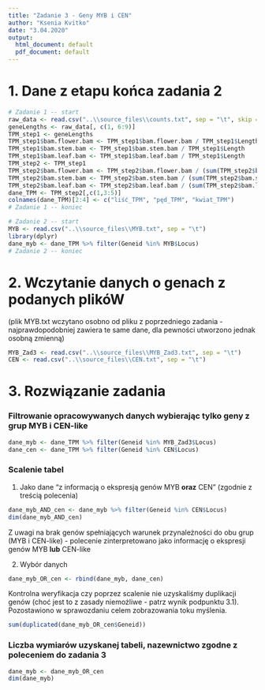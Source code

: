 ```yaml
---
title: "Zadanie 3 - Geny MYB i CEN"
author: "Ksenia Kvitko"
date: "3.04.2020"
output:
  html_document: default
  pdf_document: default
---
```


# 1. Dane z etapu końca zadania 2
```r
# Zadanie 1 -- start
raw_data <- read.csv("..\\source_files\\counts.txt", sep = "\t", skip = 1)
geneLengths <- raw_data[, c(1, 6:9)]
TPM_step1 <- geneLengths
TPM_step1$bam.flower.bam <- TPM_step1$bam.flower.bam / TPM_step1$Length
TPM_step1$bam.stem.bam <- TPM_step1$bam.stem.bam / TPM_step1$Length
TPM_step1$bam.leaf.bam <- TPM_step1$bam.leaf.bam / TPM_step1$Length
TPM_step2 <- TPM_step1
TPM_step2$bam.flower.bam <- TPM_step2$bam.flower.bam / (sum(TPM_step2$bam.flower.bam) / 1000000)
TPM_step2$bam.stem.bam <- TPM_step2$bam.stem.bam / (sum(TPM_step2$bam.stem.bam) / 1000000)
TPM_step2$bam.leaf.bam <- TPM_step2$bam.leaf.bam / (sum(TPM_step2$bam.leaf.bam) / 1000000)
dane_TPM <- TPM_step2[,c(1,3:5)]
colnames(dane_TPM)[2:4] <- c("liść_TPM", "pęd_TPM", "kwiat_TPM")
# Zadanie 1 -- koniec

# Zadanie 2 -- start
MYB <- read.csv("..\\source_files\\MYB.txt", sep = "\t")
library(dplyr)
dane_myb <- dane_TPM %>% filter(Geneid %in% MYB$Locus)
# Zadanie 2 -- koniec
```

# 2. Wczytanie danych o genach z podanych plikóW
(plik MYB.txt wczytano osobno od pliku z poprzedniego zadania - najprawdopodobniej zawiera te same dane, dla pewności utworzono jednak osobną zmienną)
```r
MYB_Zad3 <- read.csv("..\\source_files\\MYB_Zad3.txt", sep = "\t")
CEN <- read.csv("..\\source_files\\CEN.txt", sep = "\t")
```

# 3. Rozwiązanie zadania

### Filtrowanie opracowywanych danych wybierając tylko geny z grup MYB i CEN-like

```r
dane_myb <- dane_TPM %>% filter(Geneid %in% MYB_Zad3$Locus)
dane_cen <- dane_TPM %>% filter(Geneid %in% CEN$Locus)
```

### Scalenie tabel

1. Jako dane "z informacją o ekspresją genów MYB **oraz** CEN" (zgodnie z treścią polecenia)
```r
dane_myb_AND_cen <- dane_myb %>% filter(Geneid %in% CEN$Locus)
dim(dane_myb_AND_cen)
```

Z uwagi na brak genów spełniających warunek przynależności do obu grup (MYB i CEN-like) - polecenie zinterpretowano jako informację o ekspresji genów MYB **lub** CEN-like

2. Wybór danych
```r
dane_myb_OR_cen <- rbind(dane_myb, dane_cen)
```

Kontrolna weryfikacja czy poprzez scalenie nie uzyskaliśmy duplikacji genów (choć jest to z zasady niemożliwe - patrz wynik podpunktu 3.1). Pozostawiono w sprawozdaniu celem zobrazowania toku myślenia.
```r
sum(duplicated(dane_myb_OR_cen$Geneid))
```

### Liczba wymiarów uzyskanej tabeli, nazewnictwo zgodne z poleceniem do zadania 3
```r
dane_myb <- dane_myb_OR_cen
dim(dane_myb)
```

